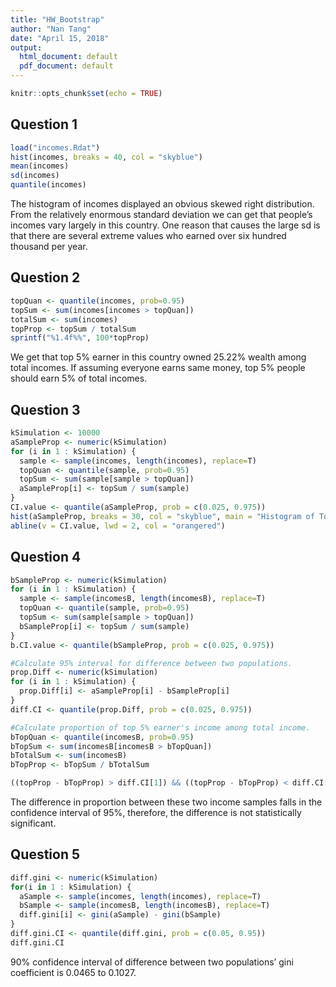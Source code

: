 ---
title: "HW_Bootstrap"
author: "Nan Tang"
date: "April 15, 2018"
output:
  html_document: default
  pdf_document: default
---

```{r setup, include=FALSE}
knitr::opts_chunk$set(echo = TRUE)
```

## Question 1

```{r incomes}
load("incomes.Rdat")
hist(incomes, breaks = 40, col = "skyblue")
mean(incomes) 
sd(incomes) 
quantile(incomes)
```

The histogram of incomes displayed an obvious skewed right distribution. From the relatively enormous standard deviation we can get that people's incomes vary largely in this country. One reason that causes the large sd is that there are several extreme values who earned over six hundred thousand per year.

## Question 2

```{r top5.proportion}
topQuan <- quantile(incomes, prob=0.95) 
topSum <- sum(incomes[incomes > topQuan]) 
totalSum <- sum(incomes) 
topProp <- topSum / totalSum 
sprintf("%1.4f%%", 100*topProp) 
```

We get that top 5% earner in this country owned 25.22% wealth among total incomes. If assuming everyone earns same money, top 5% people should earn 5% of total incomes.

## Question 3

```{r incomes.ci}
kSimulation <- 10000
aSampleProp <- numeric(kSimulation)
for (i in 1 : kSimulation) {
  sample <- sample(incomes, length(incomes), replace=T)
  topQuan <- quantile(sample, prob=0.95)
  topSum <- sum(sample[sample > topQuan])
  aSampleProp[i] <- topSum / sum(sample)
}
CI.value <- quantile(aSampleProp, prob = c(0.025, 0.975))
hist(aSampleProp, breaks = 30, col = "skyblue", main = "Histogram of Top 5% Earners' Incomes Among Total Incomes")
abline(v = CI.value, lwd = 2, col = "orangered")
```

## Question 4

```{r difference.ci}
bSampleProp <- numeric(kSimulation) 
for (i in 1 : kSimulation) {
  sample <- sample(incomesB, length(incomesB), replace=T)
  topQuan <- quantile(sample, prob=0.95)
  topSum <- sum(sample[sample > topQuan])
  bSampleProp[i] <- topSum / sum(sample)
}
b.CI.value <- quantile(bSampleProp, prob = c(0.025, 0.975))

#Calculate 95% interval for difference between two populations.
prop.Diff <- numeric(kSimulation)
for (i in 1 : kSimulation) {
  prop.Diff[i] <- aSampleProp[i] - bSampleProp[i]
}
diff.CI <- quantile(prop.Diff, prob = c(0.025, 0.975))

#Calculate proportion of top 5% earner's income among total income.
bTopQuan <- quantile(incomesB, prob=0.95) 
bTopSum <- sum(incomesB[incomesB > bTopQuan]) 
bTotalSum <- sum(incomesB) 
bTopProp <- bTopSum / bTotalSum 

((topProp - bTopProp) > diff.CI[1]) && ((topProp - bTopProp) < diff.CI[2]) 
```

The difference in proportion between these two income samples falls in the confidence interval of 95%, therefore, the difference is not statistically significant.

## Question 5

```{r gini.ci}
diff.gini <- numeric(kSimulation)
for(i in 1 : kSimulation) {
  aSample <- sample(incomes, length(incomes), replace=T)
  bSample <- sample(incomesB, length(incomesB), replace=T)
  diff.gini[i] <- gini(aSample) - gini(bSample)
}
diff.gini.CI <- quantile(diff.gini, prob = c(0.05, 0.95))
diff.gini.CI
```

90% confidence interval of difference between two populations' gini coefficient is 0.0465 to 0.1027.

